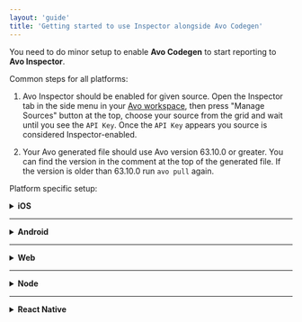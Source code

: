 ```yaml
---
layout: 'guide'
title: 'Getting started to use Inspector alongside Avo Codegen'
---
```



You need to do minor setup to enable **Avo Codegen** to start reporting to **Avo Inspector**.

Common steps for all platforms:

1. Avo Inspector should be enabled for given source. Open <Link passHref href="/workspace/inspector"><a>the Inspector tab</a></Link> in the side menu in your [Avo workspace](https://www.avo.app/schemas/), then press "Manage Sources" button at the top, choose your source from the grid and wait until you see the `API Key`. Once the `API Key` appears you source is considered Inspector-enabled.

2. Your Avo generated file should use Avo version 63.10.0 or greater. You can find the version in the comment at the top of the generated file. If the version is older than 63.10.0 run `avo pull` again.

Platform specific setup:

<details>

<summary>
  <strong>iOS</strong>
</summary>
<p />
Avo Codegen on iOS automatically report to Avo Inspector since Avo version >=
`63.10.0` and Inspector SDK version >= `1.2.0`.

> Make sure `AvoInspector` dependency in your podfile is equal or greater than `1.2.0`.

> You can use your own separate instance of Avo Inspector as <a
>   target="\_blank"
>   rel="noopener noreferrer"
>   href="https://github.com/avohq/ios-avo-inspector">described here</a> to analyze your tracking outside of Avo Codegen, it will report the data correctly alongside the Avo Codegen.

</details>

---

<details>
<summary><strong>Android</strong></summary>
<p/>
To enable Avo Codegen to report to Avo Inspector automatically you would need to provide an instance of Avo Inspector, <a target="\_blank" rel="noopener noreferrer" href="https://github.com/avohq/android-avo-inspector">check the quick start guide for how to create one</a>, when initializing Avo and use Avo version >= `63.10.0` and Avo Inspector SDK version >= `1.2.0`.

> Make sure `com.github.avohq:android-avo-inspector` dependency in your build.gradle file is equal or greater than `1.2.0`.

> Generated Avo file exposes **avoInspectorApiKey** constant that contains your Inspector API key.

This is how your Avo initialization code should look like:

```kotlin
import app.avo.inspector.AvoInspector
import app.avo.inspector.AvoInspectorEnv

val inspector = AvoInspector(avoInspectorApiKey,
    application, AvoInspectorEnv.Dev)

Avo.initAvoWithInspector(inspector, ...)
```

```java
import app.avo.inspector.AvoInspector;
import app.avo.inspector.AvoInspectorEnv;

AvoInspector inspector = new AvoInspector(StaticAvo.avoInspectorApiKey, getApplication(), AvoInspectorEnv.Dev);

Avo.initAvoWithInspector(..., inspector);
```

> You can use the same instance of Avo Inspector to analyze your tracking outside of Avo Codegen, it will report the data correctly alongside the Avo Codegen.

</details>

---

<details>
<summary><strong>Web</strong></summary>
<p/>
To enable Avo Codegen to report to Avo Inspector automatically you provide an instance of the Inspector when initializing Avo. This requires Avo version >= `63.10.0` and Avo Inspector SDK version >= `1.2.0`. <a target="\_blank" rel="noopener noreferrer" href="https://github.com/avohq/js-avo-inspector/">Check the quick start guide for how to create an Avo Inspector instance</a>.

> `avo-inspector` dependency in your package.json file should be equal or greater than 1.2.0.

> Generated Avo file exposes **avoInspectorApiKey** constant that contains your Inspector API key.

This is how your Avo initialization code should look like:

```javascript
const Inspector = require("avo-inspector");

const inspector = new Inspector.AvoInspector({
  apiKey: Avo.avoInspectorApiKey,
  env: Inspector.AvoInspectorEnv.Dev,
  version: "1.0.0",
  appName: "My App"
});
Avo.initAvo( { env: "dev", inspector: inspector}, ...);
```

```typescript
import * as Inspector from "avo-inspector";

const inspector = new Inspector.AvoInspector({
  apiKey: Avo.avoInspectorApiKey,
  env: Inspector.AvoInspectorEnv.Dev,
  version: "1.0.0",
  appName: "My App"
});
Avo.initAvo({ env: Avo.AvoEnv.Dev, inspector: inspector }, ...);
```

> You can use the same instance of Avo Inspector to analyze your tracking outside of Avo Codegen, it will report the data correctly alongside the Avo Codegen.

</details>

---

<details>
<summary><strong>Node</strong></summary>
<p/>
To enable Avo Codegen to report to Avo Inspector automatically you provide an instance of the Inspector when initializing Avo. This requires Avo version >= `71.34.0` and Avo Inspector SDK version >= `0.1.0`. <a target="\_blank" rel="noopener noreferrer" href="https://github.com/avohq/node-avo-inspector">Check the quick start guide for how to create an Avo Inspector instance</a>.

> `node-avo-inspector` dependency in your package.json file should be equal or greater than 0.1.0.

> Generated Avo file exposes **avoInspectorApiKey** constant that contains your Inspector API key.

This is how your Avo initialization code should look like:

```javascript
const Inspector = require("node-avo-inspector");

const inspector = new Inspector.AvoInspector({
  apiKey: Avo.avoInspectorApiKey,
  env: Inspector.AvoInspectorEnv.Dev,
  version: "1.0.0",
  appName: "My App"
});
Avo.initAvo( { env: "dev", inspector: inspector}, ...);
```

```typescript
import * as Inspector from "node-avo-inspector";

const inspector = new Inspector.AvoInspector({
  apiKey: Avo.avoInspectorApiKey,
  env: Inspector.AvoInspectorEnv.Dev,
  version: "1.0.0",
  appName: "My App"
});
Avo.initAvo({ env: Avo.AvoEnv.Dev, inspector: inspector }, ...);
```

> You can use the same instance of Avo Inspector to analyze your tracking outside of Avo Codegen, it will report the data correctly alongside the Avo Codegen.

</details>

---

<details>
<summary><strong>React Native</strong></summary>
<p/>
To enable Avo Codegen to report to Avo Inspector automatically you provide an instance of the Inspector when initializing Avo. This requires Avo version >= `63.10.0` and Avo Inspector SDK version >= `1.2.0`. <a target="\_blank" rel="noopener noreferrer" href="https://github.com/avohq/js-avo-inspector/tree/react-native-node-package">Check the quick start guide for how to create an Avo Inspector instance</a>.

> `react-native-avo-inspector` dependency in your package.json file should be equal or greater than 1.2.0.

> Generated Avo file exposes **avoInspectorApiKey** constant that contains your Inspector API key.

This is how your Avo initialization code should look like:

```javascript
const Inspector = require("react-native-avo-inspector/dist-native");

const inspector = new Inspector.AvoInspector({
  apiKey: Avo.avoInspectorApiKey,
  env: Inspector.AvoInspectorEnv.Dev,
  version: "1.0.0",
  appName: "My App"
});
Avo.initAvo( { env: "dev", inspector: inspector}, ...);
```

```typescript
import * as Inspector from "react-native-avo-inspector/dist-native";

const inspector = new Inspector.AvoInspector({
  apiKey: Avo.avoInspectorApiKey,
  env: Inspector.AvoInspectorEnv.Dev,
  version: "1.0.0",
  appName: "My App"
});
Avo.initAvo({ env: Avo.AvoEnv.Dev, inspector: inspector }, ...);
```

> You can use the same instance of Avo Inspector to analyze your tracking outside of Avo Codegen, it will report the data correctly alongside the Avo Codegen.

</details>
